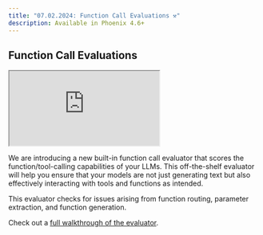 ```yaml
---
title: "07.02.2024: Function Call Evaluations ⚒️"
description: Available in Phoenix 4.6+
---
```


<Update label="July 2, 2024">

## Function Call Evaluations

<Frame>
    <iframe src="https://cdn.iframe.ly/dfaK0Mb" width={1000} height={400} allowFullScreen></iframe>
</Frame>

We are introducing a new built-in function call evaluator that scores the function/tool-calling capabilities of your LLMs. This off-the-shelf evaluator will help you ensure that your models are not just generating text but also effectively interacting with tools and functions as intended.

This evaluator checks for issues arising from function routing, parameter extraction, and function generation.

Check out a [full walkthrough of the evaluator](https://www.youtube.com/watch?v=Rsu-UZ1ZVZU).
</Update>